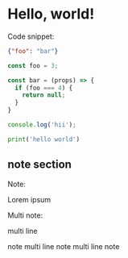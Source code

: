 # Hello, world!

Code snippet:

```json title="JSON Snippet"
{"foo": "bar"}
```

```js title="foo" data-title="JavaScript Snippet"
const foo = 3;

const bar = (props) => {
  if (foo === 4) {
    return null;
  }
}

console.log('hii');
```


```python title='bar' data-title='Python Snippet'
print('hello world')
```

## note section

Note:

<Note>Lorem ipsum</Note>

Multi note:

<Note>

multi line

note multi line note multi line note

</Note>
